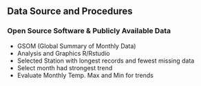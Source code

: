 ## Data Source and Procedures

### Open Source Software & Publicly Available Data

- GSOM (Global Summary of Monthly Data)
- Analysis and Graphics R/Rstudio
- Selected Station with longest records and fewest missing data
- Select month had strongest trend
- Evaluate Monthly Temp. Max and Min for trends

